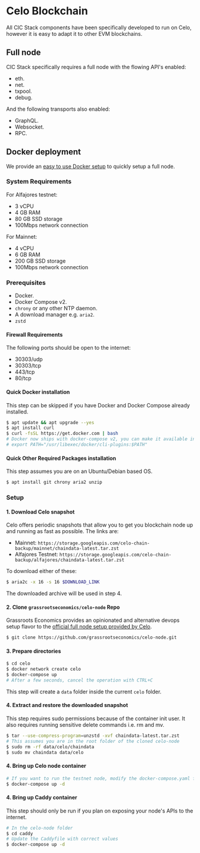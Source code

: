 
# Celo Blockchain

All CIC Stack components have been specifically developed to run on Celo, however it is easy to adapt it to other EVM blockchains.

## Full node

CIC Stack specifically requires a full node with the flowing API's enabled:

- eth.
- net.
- txpool.
- debug.

And the following transports also enabled:

- GraphQL.
- Websocket.
- RPC.

## Docker deployment

We provide an [easy to use Docker setup](https://github.com/grassrootseconomics/celo-node) to quickly setup a full node.

### System Requirements

For Alfajores testnet:

- 3 vCPU
- 4 GB RAM
- 80 GB SSD storage
- 100Mbps network connection

For Mainnet:

- 4 vCPU
- 6 GB RAM
- 200 GB SSD storage
- 100Mbps network connection


### Prerequisites

- Docker.
- Docker Compose v2.
- `chrony` or any other NTP daemon.
- A download manager e.g. `aria2`.
- `zstd`

#### Firewall Requirements

The following ports should be open to the internet:

- 30303/udp
- 30303/tcp
- 443/tcp
- 80/tcp

#### Quick Docker installation

<Callout type="info" emoji="ℹ️">
  This step can be skipped if you have Docker and Docker Compose already installed.
</Callout>


```bash
$ apt update && apt upgrade --yes
$ apt install curl
$ curl -fsSL https://get.docker.com | bash
# Docker now ships with docker-compose v2, you can make it available in path by adding the following line to your .profile
# export PATH="/usr/libexec/docker/cli-plugins:$PATH"
```

#### Quick Other Required Packages installation

<Callout type="info" emoji="ℹ️">
  This step assumes you are on an Ubuntu/Debian based OS.
</Callout>

```bash
$ apt install git chrony aria2 unzip
```

### Setup

#### 1. Download Celo snapshot

Celo offers periodic snapshots that allow you to get you blockchain node up and running as fast as possible. The links are:

- Mainnet: `https://storage.googleapis.com/celo-chain-backup/mainnet/chaindata-latest.tar.zst`
- Alfajores Testnet: `https://storage.googleapis.com/celo-chain-backup/alfajores/chaindata-latest.tar.zst`

To download either of these:

```bash
$ aria2c -x 16 -s 16 $DOWNLOAD_LINK
```

The downloaded archive will be used in step 4.

#### 2. Clone `grassrootseconomics/celo-node` Repo

Grassroots Economics provides an opinionated and alternative devops setup flavor to the [official full node setup provided by Celo](https://docs.celo.org/network/node/run-mainnet).


```bash
$ git clone https://github.com/grassrootseconomics/celo-node.git
```

#### 3. Prepare directories

```bash
$ cd celo
$ docker network create celo
$ docker-compose up
# After a few seconds, cancel the operation with CTRL+C
```

This step will create a `data` folder inside the current `celo` folder.

#### 4. Extract and restore the downloaded snapshot

<Callout type="warning" emoji="⚠️">
  This step requires sudo permissions because of the container init user. It also requires running sensitive delete commands i.e. rm and mv.
</Callout>

```bash
$ tar --use-compress-program=unzstd -xvf chaindata-latest.tar.zst
# This assumes you are in the root folder of the cloned celo-node
$ sudo rm -rf data/celo/chaindata
$ sudo mv chaindata data/celo
```

#### 4. Bring up Celo node container

```bash
# If you want to run the testnet node, modify the docker-compose.yaml file first!
$ docker-compose up -d
```

#### 4. Bring up Caddy container

<Callout type="info" emoji="ℹ️">
  This step should only be run if you plan on exposing your node's APIs to the internet.
</Callout>

```bash
# In the celo-node folder
$ cd caddy
# Update the Caddyfile with correct values
$ docker-compose up -d
```